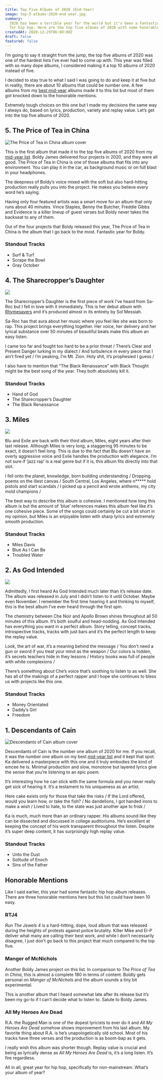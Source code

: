 ```yaml
---
title: Top Five Albums of 2020 (End-Year)
image: top-5-albums-2020-end-year.jpg
summary:
  2020 has been a terrible year for the world but it's been a fantastic year
  for hip hop. Here are the top five albums of 2020 with some honorable mentions.
createdAt: 2020-12-29T06:00:00Z
draft: false
featured: false
---
```


I’m going to say it straight from the jump, the top five albums of 2020 was one of the hardest lists I’ve ever had to come up with. This year was filled with so many dope albums, I considered making it a top 10 albums of 2020 instead of five.

I decided to stay true to what I said I was going to do and keep it at five but in reality, there are about 10 albums that could be number one. A few albums from my [best mid-year](/lists/top-five-albums-of-2020-mid-year) albums made it to this list but most of them got knocked down to the honorable mentions.

Extremely tough choices on this one but I made my decisions the same way I always do, based on lyrics, production, variety and replay value. Let’s get into the top five albums of 2020.

## 5. The Price of Tea in China

![The Price of Tea in China album cover](/images/the-price-of-tea-in-china-album-cover.jpg)

This is the first album that made it to the top five albums of 2020 from my [mid-year list](/lists/top-five-albums-of-2020-mid-year). Boldy James delivered four projects in 2020, and they were all good. The Price of Tea in China is one of those albums that fits into any environment. You can play it in the car, as background music or on full blast in your headphones.

The deepness of Boldy’s voice mixed with the soft but also hard-hitting production really pulls you into the project. He makes you believe every word he’s saying.

Having only four featured artists was a smart move for an album that only runs about 40 minutes. Vince Staples, Benny the Butcher, Freddie Gibbs and Evidence is a killer lineup of guest verses but Boldy never takes the backseat to any of them.

Out of the four projects that Boldy released this year, The Price of Tea in China is the album that I go back to the most. Fantastic year for Boldy.

### Standout Tracks

- Surf & Turf
- Scrape the Bowl
- Gray October

## 4. The Sharecropper’s Daughter

![](/images/the-sharecroppers-daughter-album-cover.jpg)

The Sharecropper’s Daughter is the first piece of work I’ve heard from Sa-Roc but I fell in love with it immediately. This is her debut album with [Rhymesayers](https://rhymesayers.com/artists/saroc) and it’s produced almost in its entirety by Sol Messiah.

Sa-Roc has that aura about her music where you feel like she was born to rap. This project brings everything together. Her voice, her delivery and her lyrical substance over 50 minutes of beautiful beats make this album an easy listen.

<Quote song="Hand of God">
  I came too far and fought too hard to be a prior threat / There’s Clear and
  Present Danger lurking in my dialect / And turbulence in every piece that I
  ain’t fired yet / I’m peaking, I’m Mt. Zion. Holy shit, it’s prophesied I
  guess /
</Quote>

I also have to mention that “The Black Renaissance” with Black Thought might be the best song of the year. They both absolutely kill it.

### Standout Tracks

- Hand of God
- The Sharecropper’s Daughter
- The Black Renaissance

## 3. Miles

![](/images/miles-album-cover.jpg)

Blu and Exile are back with their third album, Miles, eight years after their last release. Although Miles is very long, a staggering 95 minutes to be exact, it doesn’t feel long. This is due to the fact that Blu doesn’t have an overly aggressive voice and Exile handles the production with elegance. I’m not sure if ‘jazz rap’ is a real genre but if it is, this album fits directly into that slot.

<Quote song="Blue As I Can Be">
  I fell onto the planet, knowledge, born building understanding / Dropping
  poems on the illest canvas / South Central, Los Angeles, where n***** hold
  pistols and start scandals / I picked up a pencil and wrote anthems, my city
  mold champions /
</Quote>

The best way to describe this album is cohesive. I mentioned how long this album is but the amount of ‘blue’ references makes this album feel like it’s one cohesive piece. Some of the songs could certainly be cut a bit short in my opinion, but Miles is an enjoyable listen with sharp lyrics and extremely smooth production.

### Standout Tracks

- Miles Davis
- Blue As I Can Be
- Troubled Water

## 2. As God Intended

![](/images/as-god-intended-album-cover.jpg)

Admittedly, I first heard As God Intended much later than it’s release date. The album was released in July and I didn’t listen to it until October. Maybe even November. I remember the first time hearing it and thinking to myself, this is the best album I’ve ever heard through the first spin.

The chemistry between Che Noir and Apollo Brown shines throughout all 50 minutes of this album. It’s both soulful and head-nodding. As God Intended has everything you want in a perfect album. Story telling, concept tracks, introspective tracks, tracks with just bars and it’s the perfect length to keep the replay value.

<Quote song="Freedom">
  Look, the art of war, it’s a meaning behind the message / You don’t need a gun
  or sword if you treat your mind as the weapon / Our colors is hidden, it’s
  secrets teachers hide in they lessons / History books was full of people with
  white complexions /
</Quote>

There’s something about Che’s voice that’s soothing to listen to as well. She has all of the makings of a perfect rapper and I hope she continues to bless us with projects like this one.

### Standout Tracks

- Money Orientated
- Daddy’s Girl
- Freedom

## 1. Descendants of Cain

![Descendants of Cain album cover](/images/descendants-of-cain-album-cover.jpg)

Descendants of Cain is the number one album of 2020 for me. If you recall, it was the number one album on my best [mid-year list](/lists/top-five-albums-of-2020-mid-year) and it kept that spot. Ka delivered a masterpiece with this one and it truly embodies the kind of emcee he is. Minimal production and slow, monotone but layered lyrics give the sense that you’re listening to an epic poem.

It’s interesting how he can stick with the same formula and you never really get sick of hearing it. It’s a testament to his uniqueness as an artist.

<Quote song="Old Justice">
  Here cake exists only for those that take the risks / If the Lord offered,
  would you learn how, or take the fish? / No dandelions, I got handed irons to
  make a wish / Lived to hate, to the state was just another ape to frisk /
</Quote>

Ka is much, much more than an ordinary rapper. His albums sound like they can be dissected and discussed in college auditoriums. He’s excellent at keeping the concept of his work transparent throughout the listen. Despite it’s super deep content, it has surprisingly high replay value.

### Standout Tracks

- Unto the Dust
- Solitude of Enoch
- Sins of the Father

## Honorable Mentions

Like I said earlier, this year had some fantastic hip hop album releases. There are three honorable mentions here but this list could have been 10 easy.

### RTJ4

_Run The Jewels 4_ is a hard-hitting, dope, loud album that was released during the heights of protests against police brutality. Killer Mike and El-P deliver what many are calling their best work, and while I don’t necessarily disagree, I just don’t go back to this project that much compared to the top five.

### Manger of McNichols

Another Boldy James project on this list. In comparison to _The Price of Tea in China_, this is almost a complete 180 in terms of content. Boldly gets personal on _Manger of McNichols_ and the album sounds a tiny bit experimental.

This is another album that I heard somewhat late after its release but it’s been my go-to if I can’t decide what to listen to. Salute to Boldy James.

### All My Heroes Are Dead

R.A. the Rugged Man is one of the dopest lyricists to ever do it and _All My Heroes Are Dead_ somehow shows improvement from his last album. My favorite thing about R.A. is he’s unapologetically old school. Most of his tracks have three verses and the production is as boom-bap as it gets.

I really wish this album was shorter though. Replay value is crucial and being as lyrically dense as _All My Heroes Are Dead_ is, it’s a long listen. It’s fire regardless.

All in all, great year for hip hop, specifically for non-mainstream. What’s your album of year?
